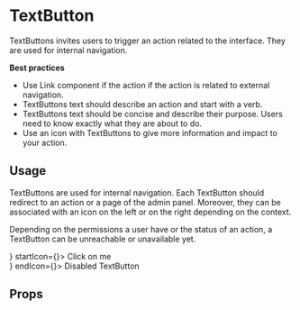 <!--- TextButton.stories.mdx --->


<Meta title="Design System/Molecules/TextButton" component={TextButton} />

# TextButton

TextButtons invites users to trigger an action related to the interface. They are used for internal navigation. 

**Best practices**

- Use Link component if the action if the action is related to external navigation.
- TextButtons text should describe an action and start with a verb.
- TextButtons text should be concise and describe their purpose. Users need to know exactly what they are about to do.
- Use an icon with TextButtons to give more information and impact to your action.


## Usage

TextButtons are used for internal navigation. Each TextButton should redirect to an action or a page of the admin panel. Moreover, they can be associated with an icon on the left or on the right depending on the context. 

Depending on the permissions a user have or the status of an action, a TextButton can be unreachable or unavailable yet.

<Canvas>
  <Story name="base">
    <div>
      <TextButton endIcon={<NextIcon />} startIcon={<BackIcon />}>
        Click on me
      </TextButton>
    </div>
    <div>
      <TextButton disabled startIcon={<BackIcon />} endIcon={<NextIcon />}>
        Disabled TextButton
      </TextButton>
    </div>
  </Story>
</Canvas>

## Props

<ArgsTable of={TextButton} />

